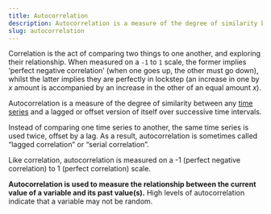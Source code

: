 ```yaml
---
title: Autocorrelation
description: Autocorrelation is a measure of the degree of similarity between any time series and a lagged or offset version of itself over successive time intervals.
slug: autocorrelation
---
```


Correlation is the act of comparing two things to one another, and exploring their relationship. When measured on a `-1` to `1` scale, the former implies ‘perfect negative correlation’ (when one goes up, the other must go down), whilst the latter implies they are perfectly in lockstep (an increase in one by _x_ amount is accompanied by an increase in the other of an equal amount _x_).

Autocorrelation is a measure of the degree of similarity between any [time series](https://hash.ai/glossary/time-series) and a lagged or offset version of itself over successive time intervals.

Instead of comparing one time series to another, the same time series is used twice, offset by a lag. As a result, autocorrelation is sometimes called “lagged correlation” or “serial correlation”.

Like correlation, autocorrelation is measured on a -1 (perfect negative correlation) to 1 (perfect correlation) scale.

**Autocorrelation is used to measure the relationship between the current value of a variable and its past value(s).** High levels of autocorrelation indicate that a variable may not be random.
